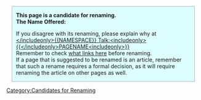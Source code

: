 <div name="Rename notice" class="boilerplate metadata" style="background-color:#dff; margin:1em; padding:0 10px; border:1px solid #aaa;">
'''This page is a candidate for renaming.'''
<br>'''The Name Offered:''' ''{{{1|None}}}''

If you disagree with its renaming, please explain why at <includeonly>[[</includeonly>{{NAMESPACE}} Talk:<includeonly>{{</includeonly>PAGENAME<includeonly>}}]]</includeonly>
<br>Remember to check [[Special:Whatlinkshere/{{FULLPAGENAME}}|what links here]] before renaming.<br/>If a page that is suggested to be renamed is an article, remember that such a rename requires a formal decision, as it will require renaming the article on other pages as well.
</div><includeonly>[[Category:Candidates for Renaming]]</includeonly>